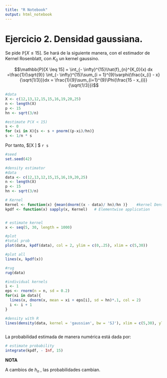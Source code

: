 ```yaml
---
title: "R Notebook"
output: html_notebook
---
```




# Ejercicio 2. Densidad gaussiana.

Se pide $\mathbb{P}[X \leq 15]$.
Se hará de la siguiente manera, con el estimador de Kernel Rosenblatt, con $K_0$ un kernel gaussino.

$$\mathbb{P}[X \leq 15] = \int_{- \infty}^{15}\hat{f}_{n}^{K_0}(x) dx =\frac{1}{\sqrt{9}} \int_{- \infty}^{15}\sum_{i = 1}^{9}\varphi(\frac{x_{i} - x}{\sqrt{1/3}})dx = \frac{1}{9}\sum_{i=1}^{9}\Phi(\frac{15 - x_{i}}{\sqrt{1/3}})$$

```r
#data
X <- c(12,13,12,15,15,16,19,20,25)
n <- length(X)
p <- 15
hn <- sqrt(3/n)

#estimate P(X < 15)
s <- 0
for (xi in X){s <- s + pnorm((p-xi)/hn)}
s <- 1/n * s

```

Por tanto,  $\mathbb{P}[X \leq 15]  \approx $ `r s`

```r
#seed
set.seed(42)

#density estimator
#data
data <- c(12,13,12,15,15,16,19,20,25)
n <- length(X)
p <- 15
hn <- sqrt(3/n)

# Kernel
Kernel <- function(x) {mean(dnorm((x - data)/ hn)/hn )}    #kernel Density
kpdf <- function(x) sapply(x, Kernel)   # Elementwise application


# estimate kernel
x <- seq(5, 30, length = 1000)

#plot 
#total prob 
plot(data, kpdf(data), col = 2, ylim = c(0,.25), xlim = c(5,30))

#plot all
lines(x, kpdf(x))

#rug
rug(data)

#individual kernels
i <- 1
eps <- rnorm(n = n, sd = 0.2)
for(xi in data){
  lines(x, dnorm(x, mean = xi + eps[i], sd = hn)*.1, col = 2)
  i <- i + 1
}

#density with R
lines(density(data, kernel = 'gaussian', bw = 'SJ'), xlim = c(5,30), ylim = c(0,.20), col = 3)



```


La probabilidad estimada de manera numérica está dada por:

```r
# estimate probability
integrate(kpdf, - Inf, 15)

```

__NOTA__ 

A cambios de $h_n$ , las probabilidades cambian.


